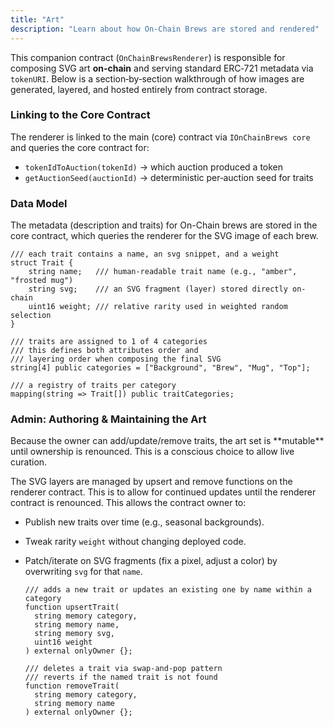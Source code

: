 ```yaml
---
title: "Art"
description: "Learn about how On-Chain Brews are stored and rendered"
---
```


This companion contract (`OnChainBrewsRenderer`) is responsible for composing SVG art **on-chain** and serving standard ERC‑721 metadata via `tokenURI`. Below is a section‑by‑section walkthrough of how images are generated, layered, and hosted entirely from contract storage.

### Linking to the Core Contract

The renderer is linked to the main (core) contract via `IOnChainBrews core`  and queries the core contract for:

- `tokenIdToAuction(tokenId)` → which auction produced a token
- `getAuctionSeed(auctionId)` → deterministic per‑auction seed for traits

### Data Model

The metadata (description and traits) for On-Chain brews are stored in the core contract, which queries the renderer for the SVG image of each brew.

```solidity
/// each trait contains a name, an svg snippet, and a weight
struct Trait { 
	string name;   /// human‑readable trait name (e.g., "amber", "frosted mug")
	string svg;    /// an SVG fragment (layer) stored directly on-chain 
	uint16 weight; /// relative rarity used in weighted random selection
}

/// traits are assigned to 1 of 4 categories
/// this defines both attributes order and  
/// layering order when composing the final SVG
string[4] public categories = ["Background", "Brew", "Mug", "Top"];

/// a registry of traits per category
mapping(string => Trait[]) public traitCategories;
```

### Admin:  Authoring & Maintaining the Art

<Info>
  Because the owner can add/update/remove traits, the art set is **mutable** until ownership is renounced. This is a conscious choice to allow live curation.
</Info>

The SVG layers are managed by upsert and remove functions on the renderer contract. This is to allow for continued updates until the renderer contract is renounced. This allows the contract owner to:

- Publish new traits over time (e.g., seasonal backgrounds).
- Tweak rarity `weight` without changing deployed code.
- Patch/iterate on SVG fragments (fix a pixel, adjust a color) by overwriting `svg` for that `name`.

  ```solidity
  /// adds a new trait or updates an existing one by name within a category 
  function upsertTrait(
  	string memory category,
  	string memory name,
  	string memory svg,
  	uint16 weight
  ) external onlyOwner {};
  
  /// deletes a trait via swap‑and‑pop pattern
  /// reverts if the named trait is not found
  function removeTrait(
  	string memory category, 
  	string memory name
  ) external onlyOwner {};
  ```